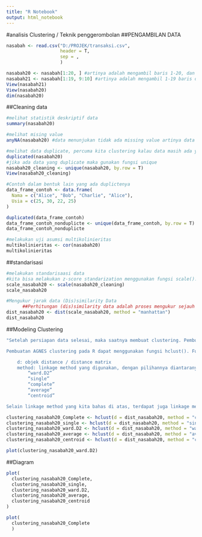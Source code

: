 ---
title: "R Notebook"
output: html_notebook
---
#analisis Clustering / Teknik penggerombolan 
##PENGAMBILAN DATA
```{r}
nasabah <- read.csv("D:/PROJEK/transaksi.csv",
                    header = T,
                    sep = ,
                    )
```
```{r}
nasabah20 <- nasabah[1:20, ] #artinya adalah mengambil baris 1-20, dan semua kolom, kalau ada 1:20, 10 maka yang di amabil adalah 10 colom
nasabah21 <- nasabah[1:19, 9:10] #artinya adalah mengambil 1-19 baris dan colomke 9-10 dri data nasabah
View(nasabah21)
View(nasabah20)
dim(nasabah20)
```
##Cleaning data
```{r}
#melihat statistik deskriptif data
summary(nasabah20)
```
```{r}
#melihat mising value
anyNA(nasabah20) #data menunjukan tidak ada missing value artinya data bisa di analisis lebih lanjut
```
```{r}
#melihat data duplicate, percuma kita clustering kalau data masih ada yang duplicate
duplicated(nasabah20)
#jika ada data yang duplicate maka gunakan fungsi unique
nasabah20_cleaning <- unique(nasabah20, by.row = T)
View(nasabah20_cleaning)
```
```{r}
#Contoh dalam bentuk lain yang ada duplictenya
data_frame_contoh <- data.frame(
  Nama = c("Alice", "Bob", "Charlie", "Alice"),
  Usia = c(25, 30, 22, 25)
)

duplicated(data_frame_contoh)
data_frame_contoh_nonduplicte <- unique(data_frame_contoh, by.row = T)
data_frame_contoh_nonduplicte
```
```{r}
#melakukan uji asumsi multikolinieritas
multikolinieritas <- cor(nasabah20)
multikolinieritas
```
##standarisasi
```{r}
#melakukan standarisaasi data
#kita bisa melakukan z-score standarization menggunakan fungsi scale(). Hasil standarisasi data akan kita simpan dalam objek us_z.
scale_nasabah20 <- scale(nasabah20_cleaning)
scale_nasabah20
```
```{r}
#Mengukur jarak data (Dis)similarity Data
      ##Perhitungan (dis)similarity data adalah proses mengukur sejauh mana dua atau lebih titik data dalam         sebuah dataset mirip atau berbeda satu sama lain. Tujuan dari perhitungan similarity (kesamaan)             adalah untuk menemukan kesamaan antara data atau elemen-elemen dataset, sedangkan perhitungan               dissimilarity (perbedaan) mengukur sejauh mana elemen-elemen tersebut berbeda.
dist_nasabah20 <- dist(scale_nasabah20, method = "manhattan")
dist_nasabah20
```
##Modeling Clustering
```{r}
"Setelah persiapan data selesai, maka saatnya membuat clustering. Pembuatan clustering yang akan dicoba adalah 5 metode AGNES clustering yang telah dijelaskan pada bab “Linkage Method” sebelumnya. Hal ini bertujuan untuk membandingkan rupa dendrogram yang dihasilkan oleh tiap metode.

Pembuatan AGNES clustering pada R dapat menggunakan fungsi hclust(). Fungsi ini akan meminta 2 argumen untuk dimasukkan yaitu:

    d: objek distance / distance matrix
    method: linkage method yang digunakan, dengan pilihannya diantaranya:
        “ward.D2”
        “single”
        “complete”
        “average”
        “centroid”

Selain linkage method yang kita bahas di atas, terdapat juga linkage method yang lain. Dokumentasi lebih lengkap mengenai linkage method yang disediakan hclust() ada disini, dan bacaan lebih lanjut terkait penjelasan linkage method tersebut dapat dilihat disini."
```

```{r}
clustering_nasabah20_Complete <- hclust(d = dist_nasabah20, method = "complete")
clustering_nasabah20_single <- hclust(d = dist_nasabah20, method = "single")
clustering_nasabah20_ward.D2 <- hclust(d = dist_nasabah20, method = "ward.D2")
clustering_nasabah20_average <- hclust(d = dist_nasabah20, method = "average")
clustering_nasabah20_centroid <- hclust(d = dist_nasabah20, method = "centroid")
```
```{r}
plot(clustering_nasabah20_ward.D2)
```


##Diagram
```{r}
plot(
  clustering_nasabah20_Complete,
  clustering_nasabah20_single,
  clustering_nasabah20_ward.D2,
  clustering_nasabah20_average,
  clustering_nasabah20_centroid
)
```
```{r}
plot(
  clustering_nasabah20_Complete
  )
```







